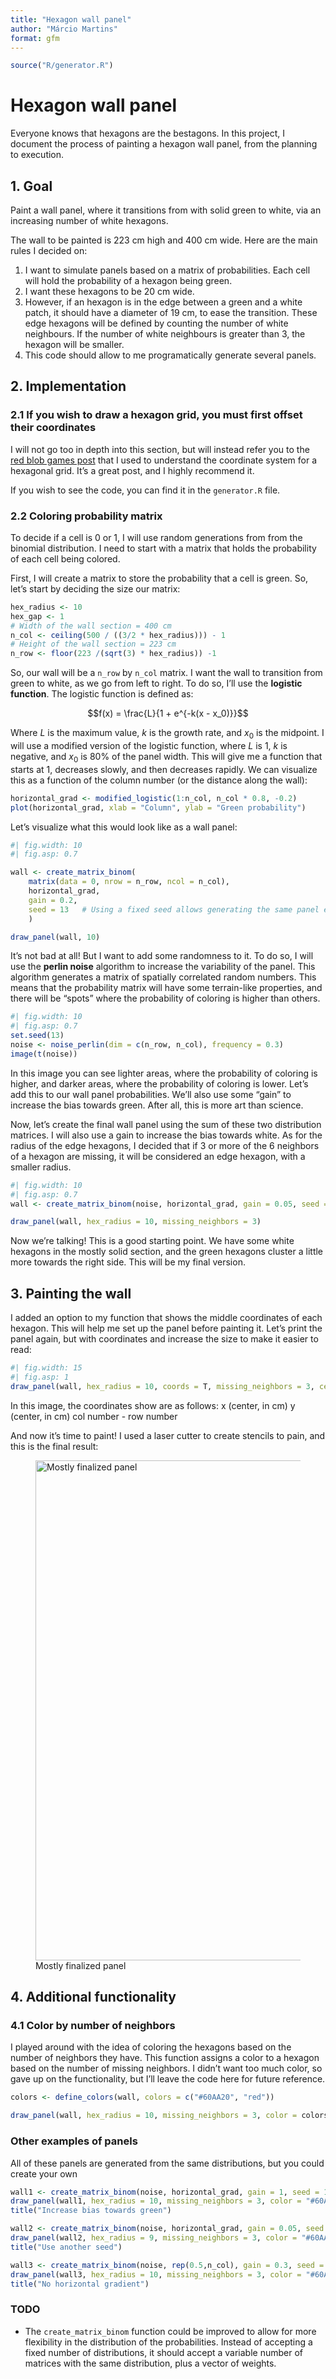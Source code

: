 ```yaml
---
title: "Hexagon wall panel"
author: "Márcio Martins"
format: gfm
---
```


```r
source("R/generator.R")
```

# Hexagon wall panel

Everyone knows that hexagons are the bestagons. In this project, I document the process of painting a hexagon wall panel, from the planning to execution.

## 1. Goal

Paint a wall panel, where it transitions from with solid green to white, via an increasing number of white hexagons.

The wall to be painted is 223 cm high and 400 cm wide. Here are the main rules I decided on:

1.  I want to simulate panels based on a matrix of probabilities. Each cell will hold the probability of a hexagon being green.
2.  I want these hexagons to be 20 cm wide.
3.  However, if an hexagon is in the edge between a green and a white patch, it should have a diameter of 19 cm, to ease the transition. These edge hexagons will be defined by counting the number of white neighbours. If the number of white neighbours is greater than 3, the hexagon will be smaller.
4. This code should allow to me programatically generate several panels.

## 2. Implementation

### 2.1 If you wish to draw a hexagon grid, you must first offset their coordinates

I will not go too in depth into this section, but will instead refer you to the [red blob games post](https://www.redblobgames.com/grids/hexagons/) that I used to understand the coordinate system for a hexagonal grid. It’s a great post, and I highly recommend it.

If you wish to see the code, you can find it in the `generator.R` file.


### 2.2 Coloring probability matrix


To decide if a cell is 0 or 1, I will use random generations from from the binomial distribution. I need to start with a matrix that holds the probability of each cell being colored.

First, I will create a matrix to store the probability that a cell is green. So, let's start by deciding the size our matrix:

```r
hex_radius <- 10
hex_gap <- 1
# Width of the wall section = 400 cm
n_col <- ceiling(500 / ((3/2 * hex_radius))) - 1
# Height of the wall section = 223 cm
n_row <- floor(223 /(sqrt(3) * hex_radius)) -1
```

So, our wall will be a `n_row` by `n_col` matrix. I want the wall to transition from green to white, as we go from left to right. To do so, I'll use the **logistic function**. The logistic function is defined as:

$$f(x) = \frac{L}{1 + e^{-k(x - x_0)}}$$

Where $L$ is the maximum value, $k$ is the growth rate, and $x_0$ is the midpoint. I will use a modified version of the logistic function, where $L$ is 1, $k$ is negative, and $x_0$ is 80% of the panel width. This will give me a function that starts at 1, decreases slowly, and then decreases rapidly. We can visualize this as a function of the column number (or the distance along the wall):

```r
horizontal_grad <- modified_logistic(1:n_col, n_col * 0.8, -0.2)
plot(horizontal_grad, xlab = "Column", ylab = "Green probability")
```

Let's visualize what this would look like as a wall panel:

```r
#| fig.width: 10
#| fig.asp: 0.7

wall <- create_matrix_binom(
    matrix(data = 0, nrow = n_row, ncol = n_col), 
    horizontal_grad, 
    gain = 0.2,
    seed = 13   # Using a fixed seed allows generating the same panel every time
    )

draw_panel(wall, 10)
```

It's not bad at all! But I want to add some randomness to it. To do so, I will use the **perlin noise** algorithm to increase the variability of the panel. This algorithm generates a matrix of spatially correlated random numbers. This means that the probability matrix will have some terrain-like properties, and there will be "spots" where the probability of coloring is higher than others.

```r
#| fig.width: 10
#| fig.asp: 0.7
set.seed(13)
noise <- noise_perlin(dim = c(n_row, n_col), frequency = 0.3)
image(t(noise))
```

In this image you can see lighter areas, where the probability of coloring is higher, and darker areas, where the probability of coloring is lower. Let's add this to our wall panel probabilities. We'll also use some "gain" to increase the bias towards green. After all, this is more art than science.

Now, let's create the final wall panel using the sum of these two distribution matrices. I will also use a gain to increase the bias towards white. As for the radius of the edge hexagons, I decided that if 3 or more of the 6 neighbors of a hexagon are missing, it will be considered an edge hexagon, with a smaller radius.

```r
#| fig.width: 10
#| fig.asp: 0.7
wall <- create_matrix_binom(noise, horizontal_grad, gain = 0.05, seed = 13)

draw_panel(wall, hex_radius = 10, missing_neighbors = 3)
```

Now we're talking! This is a good starting point. We have some white hexagons in the mostly solid section, and the green hexagons cluster a little more towards the right side. This will be my final version.

## 3. Painting the wall

I added an option to my function that shows the middle coordinates of each hexagon. This will help me set up the panel before painting it. Let's print the panel again, but with coordinates and increase the size to make it easier to read:

```r
#| fig.width: 15
#| fig.asp: 1
draw_panel(wall, hex_radius = 10, coords = T, missing_neighbors = 3, cex = 0.8)
```

In this image, the coordinates show are as follows:
x (center, in cm)
y (center, in cm)
col number - row number

And now it's time to paint! I used a laser cutter to create stencils to pain, and this is the final result:

![Mostly finalized panel](README_files/final-panel.jpg){width="800"}

## 4. Additional functionality

### 4.1 Color by number of neighbors

I played around with the idea of coloring the hexagons based on the number of neighbors they have. This function assigns a color to a hexagon based on the number of missing neighbors. I didn't want too much color, so gave up on the functionality, but I'll leave the code here for future reference.

```r
colors <- define_colors(wall, colors = c("#60AA20", "red"))

draw_panel(wall, hex_radius = 10, missing_neighbors = 3, color = colors)
```

### Other examples of panels

All of these panels are generated from the same distributions, but you could create your own

```r
wall1 <- create_matrix_binom(noise, horizontal_grad, gain = 1, seed = 13)
draw_panel(wall1, hex_radius = 10, missing_neighbors = 3, color = "#60AA20")
title("Increase bias towards green")

wall2 <- create_matrix_binom(noise, horizontal_grad, gain = 0.05, seed = 20)
draw_panel(wall2, hex_radius = 9, missing_neighbors = 3, color = "#60AA20")
title("Use another seed")

wall3 <- create_matrix_binom(noise, rep(0.5,n_col), gain = 0.3, seed = 13)
draw_panel(wall3, hex_radius = 10, missing_neighbors = 3, color = "#60AA20")
title("No horizontal gradient")

```

### TODO

- The `create_matrix_binom` function could be improved to allow for more flexibility in the distribution of the probabilities. Instead of accepting a fixed number of distributions, it should accept a variable number of matrices with the same distribution, plus a vector of weights.
